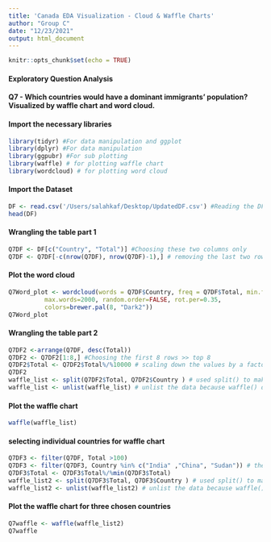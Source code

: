```yaml
---
title: 'Canada EDA Visualization - Cloud & Waffle Charts'
author: "Group C"
date: "12/23/2021"
output: html_document
---
```


```r
knitr::opts_chunk$set(echo = TRUE)
```

#### Exploratory Question Analysis
#### Q7 - Which countries would have a dominant immigrants’ population? Visualized by waffle chart and word cloud.

#### Import the necessary libraries

```r
library(tidyr) #For data manipulation and ggplot
library(dplyr) #For data manipulation
library(ggpubr) #For sub plotting
library(waffle) # for plotting waffle chart
library(wordcloud) # for plotting word cloud
```

#### Import the Dataset

```r
DF <- read.csv('/Users/salahkaf/Desktop/UpdatedDF.csv') #Reading the DF
head(DF)
```


#### Wrangling the table part 1

```r
Q7DF <- DF[c("Country", "Total")] #Choosing these two columns only
Q7DF <- Q7DF[-c(nrow(Q7DF), nrow(Q7DF)-1),] # removing the last two rows ["Unknown" "Total"]

```

#### Plot the word cloud

```r
Q7Word_plot <- wordcloud(words = Q7DF$Country, freq = Q7DF$Total, min.freq = 1,
          max.words=2000, random.order=FALSE, rot.per=0.35,
          colors=brewer.pal(8, "Dark2"))
Q7Word_plot
```


#### Wrangling the table part 2

```r
Q7DF2 <-arrange(Q7DF, desc(Total))
Q7DF2 <- Q7DF2[1:8,] #Choosing the first 8 rows >> top 8
Q7DF2$Total <- Q7DF2$Total%/%10000 # scaling down the values by a factor of 10000 to be plottable 
Q7DF2
waffle_list <- split(Q7DF2$Total, Q7DF2$Country ) # used split() to make a list that contains countries names and their values which is the total number of immigrants
waffle_list <- unlist(waffle_list) # unlist the data because waffle() doesn't support lists
```

#### Plot the waffle chart

```r
waffle(waffle_list)
```

#### selecting individual countries for waffle chart

```r
Q7DF3 <- filter(Q7DF, Total >100) 
Q7DF3 <- filter(Q7DF3, Country %in% c("India" ,"China", "Sudan")) # the chosen countries ## To be automated
Q7DF3$Total <- Q7DF3$Total%/%min(Q7DF3$Total)
waffle_list2 <- split(Q7DF3$Total, Q7DF3$Country ) # used split() to make a lsit that contains countries names and their values which is the total number of immigrants
waffle_list2 <- unlist(waffle_list2) # unlist the data because waffle() doesn't support lists
```

#### Plot the waffle chart for three chosen countries

```r
Q7waffle <- waffle(waffle_list2)
Q7waffle 
```
